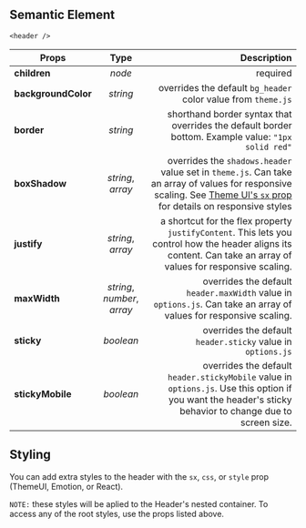 
<Title type="header" title="Header">
  <p>
    The Header component is your site's primary header container that wraps the
    logo, site navigation, and header widgets.
  </p>
  <p>
    This component is a flexbox container so you can use the{" "}
    <span>justify</span> prop to declare how its contents are positioned.
  </p>
  <p>
    For example, you may want to use{" "}
    <span>justify=&#123;["center", "space-between"]&#125;</span> for centered
    navigation on desktop and standard spacing on mobile.
  </p>
</Title>

## Semantic Element

`<header />`

| Props               |            Type             |                                                                                                                                                                                           Description |
| ------------------- | :-------------------------: | ----------------------------------------------------------------------------------------------------------------------------------------------------------------------------------------------------: |
| **children**        |           _node_            |                                                                                                                                                                                              required |
| **backgroundColor** |          _string_           |                                                                                                                                         overrides the default `bg_header` color value from `theme.js` |
| **border**          |          _string_           |                                                                                                    shorthand border syntax that overrides the default border bottom. Example value: `"1px solid red"` |
| **boxShadow**       |      _string_, _array_      | overrides the `shadows.header` value set in `theme.js`. Can take an array of values for responsive scaling. See [Theme UI's `sx` prop](https://theme-ui.com/sx-prop) for details on responsive styles |
| **justify**         |      _string_, _array_      |                                       a shortcut for the flex property `justifyContent`. This lets you control how the header aligns its content. Can take an array of values for responsive scaling. |
| **maxWidth**        | _string_, _number_, _array_ |                                                                                    overrides the default `header.maxWidth` value in `options.js`. Can take an array of values for responsive scaling. |
| **sticky**          |          _boolean_          |                                                                                                                                           overrides the default `header.sticky` value in `options.js` |
| **stickyMobile**    |          _boolean_          |                                             overrides the default `header.stickyMobile` value in `options.js`. Use this option if you want the header's sticky behavior to change due to screen size. |

## Styling

You can add extra styles to the header with the `sx`, `css`, or `style` prop (ThemeUI, Emotion, or React).

`NOTE:` these styles will be aplied to the Header's nested container. To access any of the root styles, use the props listed above.

<PageLink path="/components/logo" label="Logo" />
